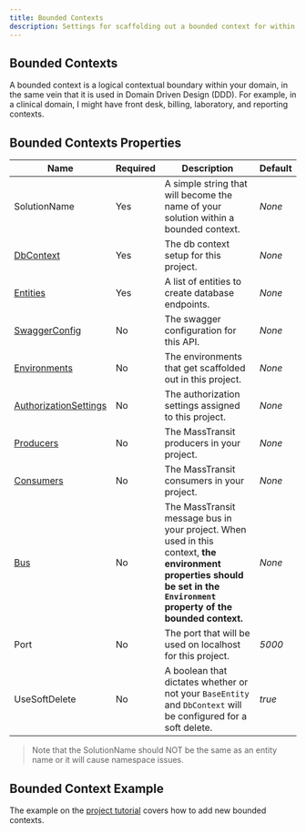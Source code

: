 ```yaml
---
title: Bounded Contexts
description: Settings for scaffolding out a bounded context for within your domain project.
---
```


## Bounded Contexts
A bounded context is a logical contextual boundary within your domain, in the same vein that it is used in Domain Driven Design (DDD). For example, in
a clinical domain, I might have front desk, billing, laboratory, and reporting contexts.

## Bounded Contexts Properties

| Name       | Required | Description                                                         | Default                          |
| ---------- | -------- | ------------------------------------------------------------------- | -------------------------------- |
| SolutionName    | Yes      | A simple string that will become the name of your solution within a bounded context. | *None*   |
| [DbContext](/docs/db-context)       | Yes      | The db context setup for this project. | *None*   |
| [Entities](/docs/entities)        | Yes      | A list of entities to create database endpoints. | *None*   |
| [SwaggerConfig](/docs/swagger)   | No      | The swagger configuration for this API. | *None*   |
| [Environments](/docs/multiple-environments)    | No      | The environments that get scaffolded out in this project. | *None*   |
| [AuthorizationSettings](/docs/authorization-settings)    | No      | The authorization settings assigned to this project. | *None*   |
| [Producers](/docs/producer-template)    | No      | The MassTransit producers in your project. | *None*   |
| [Consumers](/docs/consumer-template)    | No      | The MassTransit consumers in your project. | *None*   |
| [Bus](/docs/bus-template)    | No      | The MassTransit message bus in your project. When used in this context, **the environment properties should be set in the `Environment` property of the bounded context.**   | *None*   |
| Port    | No      | The port that will be used on localhost for this project. | *5000*   |
| UseSoftDelete    | No      | A boolean that dictates whether or not your `BaseEntity` and `DbContext` will be configured for a soft delete. | *true*   |


> Note that the SolutionName should NOT be the same as an entity name or it will cause namespace issues.


## Bounded Context Example
The example on the [project tutorial](/docs/tutorial#adding-a-new-bounded-context) covers how to add new bounded contexts.